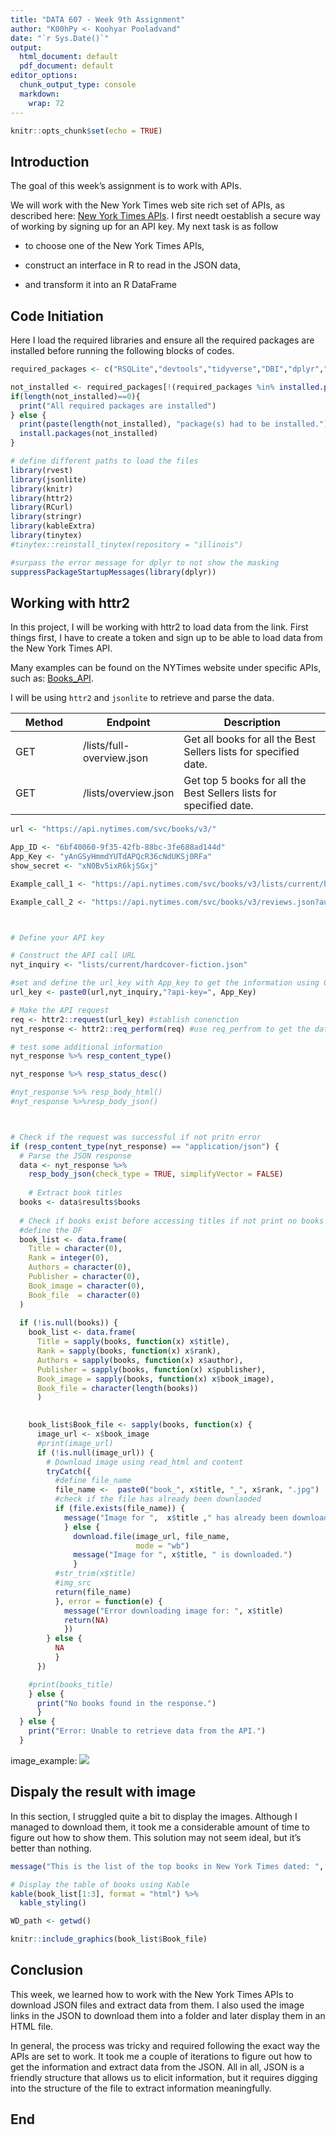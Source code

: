 ```yaml
---
title: "DATA 607 - Week 9th Assignment"
author: "K00hPy <- Koohyar Pooladvand"
date: "`r Sys.Date()`"
output:
  html_document: default
  pdf_document: default
editor_options:
  chunk_output_type: console
  markdown:
    wrap: 72
---
```


```r
knitr::opts_chunk$set(echo = TRUE)
```

## Introduction

The goal of this week's assignment is to work with APIs.

We will work with the New York Times web site rich set of APIs, as
described here: [New York Times
APIs](https://developer.nytimes.com/apis). I first needt oestablish a
secure way of working by signing up for an API key. My next task is as
follow

-   to choose one of the New York Times APIs,

-   construct an interface in R to read in the JSON data,

-   and transform it into an R DataFrame

## Code Initiation

Here I load the required libraries and ensure all the required packages
are installed before running the following blocks of codes.

```r
required_packages <- c("RSQLite","devtools","tidyverse","DBI","dplyr","odbc","openintro","ggplot2","psych","reshape2","knitr","markdown","shiny","R.rsp","fivethirtyeight","RCurl", "stringr","readr","glue","data.table", "hflights", "jsonlite", "rjson", "XML", "xml2", "rvest", "readxl", "openxlsx", "httr2","kableExtra", "tinytex") # Specify packages

not_installed <- required_packages[!(required_packages %in% installed.packages()[ , "Package"])]# Extract not installed packages
if(length(not_installed)==0){
  print("All required packages are installed")
} else {
  print(paste(length(not_installed), "package(s) had to be installed.")) # print the list of packages that need to be installed
  install.packages(not_installed)
}

# define different paths to load the files 
library(rvest)
library(jsonlite)
library(knitr)
library(httr2)
library(RCurl)
library(stringr)
library(kableExtra)
library(tinytex)
#tinytex::reinstall_tinytex(repository = "illinois")

#surpass the error message for dplyr to not show the masking
suppressPackageStartupMessages(library(dplyr))

```

## Working with httr2

In this project, I will be working with httr2 to load data from the link. First things first, I have to create a token and sign up to be able to load data from the New York Times API.

Many examples can be found on the NYTimes website under specific APIs, such as: [Books_API](https://developer.nytimes.com/docs/books-product/1/types/OverviewResponse).

I will be using `httr2` and `jsonlite` to retrieve and parse the data.

| Method | Endpoint                  | Description                                                        |
|-----------------|-----------------|---------------------------------------|
| GET    | /lists/full-overview.json | Get all books for all the Best Sellers lists for specified date.   |
| GET    | /lists/overview.json      | Get top 5 books for all the Best Sellers lists for specified date. |

```r

url <- "https://api.nytimes.com/svc/books/v3/"

App_ID <- "6bf40060-9f35-42fb-88bc-3fe688ad144d"
App_Key <- "yAnGSyHmmdYUTdAPQcR36cNdUKSj0RFa"
show_secret <- "xN0Bv5ixR6kjSGxj"

Example_call_1 <- "https://api.nytimes.com/svc/books/v3/lists/current/hardcover-fiction.json?api-key=yourkey"

Example_call_2 <- "https://api.nytimes.com/svc/books/v3/reviews.json?author=Stephen+King&api-key=yourkey"



# Define your API key

# Construct the API call URL
nyt_inquiry <- "lists/current/hardcover-fiction.json"

#set and define the url_key with App_key to get the information using GET httr2 function
url_key <- paste0(url,nyt_inquiry,"?api-key=", App_Key)

# Make the API request
req <- httr2::request(url_key) #stablish conenction 
nyt_response <- httr2::req_perform(req) #use req_perfrom to get the data

# test some additional information 
nyt_response %>% resp_content_type()

nyt_response %>% resp_status_desc()

#nyt_response %>% resp_body_html()
#nyt_response %>%resp_body_json()



# Check if the request was successful if not pritn error 
if (resp_content_type(nyt_response) == "application/json") {
  # Parse the JSON response
  data <- nyt_response %>% 
    resp_body_json(check_type = TRUE, simplifyVector = FALSE)
  
    # Extract book titles 
  books <- data$results$books
  
  # Check if books exist before accessing titles if not print no books
  #define the DF
  book_list <- data.frame(
    Title = character(0),
    Rank = integer(0),
    Authors = character(0),
    Publisher = character(0),
    Book_image = character(0),
    Book_file  = character(0)
  )
  
  if (!is.null(books)) {
    book_list <- data.frame(
      Title = sapply(books, function(x) x$title),
      Rank = sapply(books, function(x) x$rank),
      Authors = sapply(books, function(x) x$author),
      Publisher = sapply(books, function(x) x$publisher),
      Book_image = sapply(books, function(x) x$book_image),
      Book_file = character(length(books))
      )

    
    book_list$Book_file <- sapply(books, function(x) {
      image_url <- x$book_image
      #print(image_url)
      if (!is.null(image_url)) {
        # Download image using read_html and content
        tryCatch({
          #define file_name
          file_name <-  paste0("book_", x$title, "_", x$rank, ".jpg")
          #check if the file has already been downlaoded
          if (file.exists(file_name)) {
            message("Image for ",  x$title ," has already been downloaded!")
            } else {
              download.file(image_url, file_name,
                            mode = "wb")
              message("Image for ", x$title, " is downloaded.")
              }
          #str_trim(x$title)
          #img_src
          return(file_name)
          }, error = function(e) {
            message("Error downloading image for: ", x$title)
            return(NA)
            })
        } else {
          NA
          }
      })

    #print(books_title)
    } else {
      print("No books found in the response.")
      }  
  } else {
    print("Error: Unable to retrieve data from the API.")
  }

```

image_example: ![](book_WANDERING%20STARS_15.jpg)

## Dispaly the result with image 
In this section, I struggled quite a bit to display the images. Although I managed to download them, it took me a considerable amount of time to figure out how to show them. This solution may not seem ideal, but it’s better than nothing.

```r

message("This is the list of the top books in New York Times dated: ", data$last_modified)

# Display the table of books using Kable
kable(book_list[1:3], format = "html") %>%
  kable_styling()

WD_path <- getwd()

knitr::include_graphics(book_list$Book_file)

```


## Conclusion 
This week, we learned how to work with the New York Times APIs to download JSON files and extract data from them. I also used the image links in the JSON to download them into a folder and later display them in an HTML file.

In general, the process was tricky and required following the exact way the APIs are set to work. It took me a couple of iterations to figure out how to get the information and extract data from the JSON. All in all, JSON is a friendly structure that allows us to elicit information, but it requires digging into the structure of the file to extract information meaningfully.

## End
